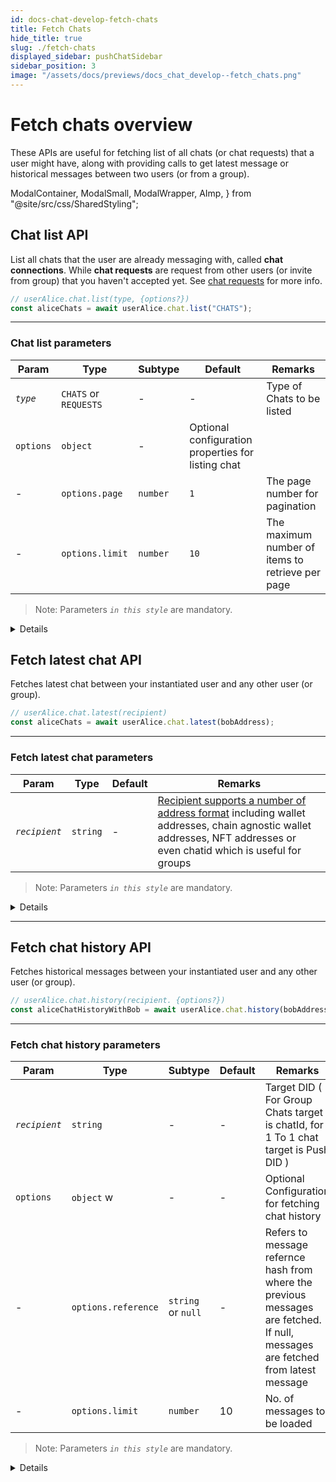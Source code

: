 ```yaml
---
id: docs-chat-develop-fetch-chats
title: Fetch Chats
hide_title: true
slug: ./fetch-chats
displayed_sidebar: pushChatSidebar
sidebar_position: 3
image: "/assets/docs/previews/docs_chat_develop--fetch_chats.png"
---
```


# Fetch chats overview

These APIs are useful for fetching list of all chats (or chat requests) that a user might have, along with providing calls to get latest message or historical messages between two users (or from a group).


<Head>
  <title>Fetch Chats | Push Chat | Push Documentation`}</title>
</Head>

  ModalContainer,
  ModalSmall,
  ModalWrapper,
  AImp,
} from "@site/src/css/SharedStyling";

## Chat list API

List all chats that the user are already messaging with, called **chat connections**. While **chat requests** are request from other users (or invite from group) that you haven't accepted yet. See [chat requests](./04-Develop-Chat-Requests.mdx) for more info.

<Tabs className="codetabs" groupId="code-examples">
  <TabItem value="js" attributes={{className: "codetab js"}} default>

```typescript
// userAlice.chat.list(type, {options?})
const aliceChats = await userAlice.chat.list("CHATS");
```

  </TabItem>
</Tabs>

---

### Chat list parameters

| Param     | Type                  | Subtype  | Default                                            | Remarks                                          |
| --------- | --------------------- | -------- | -------------------------------------------------- | ------------------------------------------------ |
| _`type`_  | `CHATS` or `REQUESTS` | -        | -                                                  | Type of Chats to be listed                       |
| `options` | `object`              | -        | Optional configuration properties for listing chat |
| -         | `options.page`        | `number` | `1`                                                | The page number for pagination                   |
| -         | `options.limit`       | `number` | `10`                                               | The maximum number of items to retrieve per page |

> Note: Parameters _`in this style`_ are mandatory.


<Details summary="Expected response">

```typescript
[
  {
    chatId: "6168440929ced5109c50534d40bb98a5e109ebf1d33df966ae898f002fac8973",
    about: null,
    did: "eip155:0x14727F96dF61105661E78275D1A03C4F8aeff562",
    intent: "eip155:0x14727F96dF61105661E78275D1A03C4F8aeff562",
    intentSentBy: "eip155:0x14727F96dF61105661E78275D1A03C4F8aeff562",
    intentTimestamp: "2023-08-29T08:05:03.000Z",
    publicKey:
      '{"key":"-----BEGIN PGP PUBLIC KEY BLOCK-----\\n\\nxsBNBGTt9AcBCADXjt9OEXDQyE7w2veaHqTUN9fALt7c+cubz2nhWfmD07M1\\n5Spm3ScT/4HdlPpUBYnGUKlCT09g663RvvmDzp8442vZhfYeKbetrcNFxfnp\\n+ePQGiLDY0h2FmjQGkmZGP43ZLyhNT4eCIGPcPSpzaWAKw4wgE/tW2hli5m/\\n7e8HFno+bHp2ycNoPJpdqhY77CJL9zPqFdctCPxI5r1/+xkVLcf+NZ+vD7mz\\nq8xVpu3Tij5Jb5ShDPQ3qqPsqdCcB/fpnEtAOT/Ryuf5Qqic/bDrzImfaIO9\\nYmdnuc6uQBR1s8WbLHmOsQvJhe2D8MtggV5HwHbkPqxXBmpGIJnMeLHZABEB\\nAAHNAMLAigQQAQgAPgWCZO30BwQLCQcICZBvKHl019glPAMVCAoEFgACAQIZ\\nAQKbAwIeARYhBEyKE1gcoT4IIxerrG8oeXTX2CU8AADltgf/dREUaHmfMnwa\\nWwcoGxfya7xeSeqGLWoWsCDg55lq0rf59IFKw59AKL+4kKQrmVDW0x6oo844\\nxBv3NBq7OssNbRr4XYIXJN4oP8g0SdOYinTTcnHFjJcRHfTIa+lmlf7fwc7d\\n2DRW3Kyu66OGq9sLzcgI3Q4Fg3VOQGRDdVGF4zJGjPEpnHsJuGCVnbn5L94p\\nMZHEMIahYrYg2asglSByNUZIH+r0Y8rCzKp8rs37X/Q8RBrmW/oTnE/bb+xo\\n1jHgRR3MUs2Ea0oAqv/TwqpBRzMIWQ8tGKfEaJ22p02FJaE5q9KMbLp0mMIe\\nd33xGwOezLKoK5L9cHKg7wmz4sWvUs7ATQRk7fQHAQgApXcZbj43S5sr7v8d\\nq9JwcXkSdpRuzGw5zyauxUUElq2RLKPvsP8En+OJQceKWQcpvz16xLjnSoZI\\nfgIl1wXUaEb2T45rUrWmnoO+Csy2h6FePNmlHOerY2/C0GHQX3XP/B0t41By\\nG/o4losESsBaHEYugHIg5kXhgsGnlgoC3Bu4zHFmIvLlZXjCWYUG2JnhNHlG\\nrD67/Xuox1FO+Hh/rR7sSsWIH6S+SFgG/P4bwiW0JAYQP6bC4tbXfzvKJk2R\\ndeySnppEAwdn/3lCU5QscYIIUXSaPoV3Q6hg+wRigBk2ixkqdOTJmJROTOo3\\nUdnaeGSwP23USJIUncZWgcIokwARAQABwsB2BBgBCAAqBYJk7fQHCZBvKHl0\\n19glPAKbDBYhBEyKE1gcoT4IIxerrG8oeXTX2CU8AABx6Af/XRamjQ4T79rf\\nhNArQt3VuHvpIUP860MCg0aW5rMtZ8q4+TwOyjiEgOUIFx215Yprb3R3NTKV\\nQWJr8n++ZGDmQ8iro8nrRMRELmoEJzyWp3yr0dyr2lx01//bud+vVw+ARPLt\\nVUnX8eguLKRrltQmIRwCqX01PCTiN2RDB2Akd+zlBGRiHoavW9dDdGGBY9wW\\nA2Pyw73BeMzVA3akiGzLsdRIshO0DBALaX0G5ytqyIf3QjXOqO6C7gp9XW7R\\njXhRhzvR9NjZPmSXEeYqYw2CUPxzaLsKoSP4dbXE7Hl+sYJptzke7LE1StzH\\nG64gRgEYMCKvRZaPXYnPJXAZwDhijw==\\n=8aQd\\n-----END PGP PUBLIC KEY BLOCK-----\\n","signature":"DEPRECATED"}',
    profilePicture:
      "data:image/png;base64,iVBORw0KGgoAAAANSUhEUgAAACAAAAAgCAYAAABzenr0AAAAsklEQVR4AcXBQY0DMRBE0Z+SCRhCsBhGAJiAYQwBgzGmZuDk2pPDSKPsqt57zNfzTVKPxX+K0ciEmTATZqXuSRajkdVjkcVoXKnHIovRyOqeZMJMmAmzEurcUffkF6FOJsyEmTAr3BTqXKks7hBmwkyYFb7UPflLdU+yUCcTZsJMmBW+hDong5O6J1diNE7EJWEmzIRZqccii9G4Eur8oh6LTJgJM2H2mK/nGyNhJsyE2QfJZChdHLm7QQAAAABJRU5ErkJggg==",
    threadhash: "bafyreiewla5iyd7rnvjw2c5w6dbab4zkyf2desbowzouijoea2jzakxz6i",
    wallets: "eip155:0x14727F96dF61105661E78275D1A03C4F8aeff562",
    combinedDID:
      "eip155:0x14727F96dF61105661E78275D1A03C4F8aeff562_eip155:0x84a9385e9b97df87b80c2e689997133703853874",
    name: null,
    groupInformation: null,
    msg: {
      fromDID: "eip155:0x14727F96dF61105661E78275D1A03C4F8aeff562",
      toDID: "eip155:0x84a9385e9b97df87b80c2e689997133703853874",
      messageObj: [Object],
      messageContent: "Hello Alice!",
      messageType: "Text",
      timestamp: 1693316103747,
      fromCAIP10: "eip155:0x14727F96dF61105661E78275D1A03C4F8aeff562",
      toCAIP10: "eip155:0x84a9385e9b97df87b80c2e689997133703853874",
      encryptedSecret:
        "-----BEGIN PGP MESSAGE-----\n" +
        "\n" +
        "wcBMA3d9z8TNUuddAQf/U2hMcybh5mUt9FFen5tfZ52PaB0vc2G+wYYIsBfu\n" +
        "zg58rgLy8uGMxvzhtCWhpIE91G62d8M4OmaDa+PLjs8SqyRoyih/9pt8P4cw\n" +
        "UJVHHDcJNC9r6/AV4aZySdz5u5utE7o3iB1FU0Sr9HEQsImmOM7J6LZJ3xWJ\n" +
        "V+o4ToLbqUFYKg2uY1kUXpyX+D6JRinagnAosh4zCICLUqrEkKNqbyV2mr+5\n" +
        "FK+fClWBGCwpf38L220FqHYPQ4bQXks0N07yW4OVjVpCTZVuNttr7PIEqcyZ\n" +
        "qIovbQbkltiDpsb/yYysEHTwBtvugna7xMW7SRY34x3iWm/HBNJmfBG7LnjI\n" +
        "6cHATAMrTKobmmcFTAEH/20nW6aNzfj1vn/5GIWjZ5Z4Rw6G3Syt+0NxPUix\n" +
        "dpKIFOR0/BEJkafGMdlk/vRElsyluKbzykBlIQ0hHGRpGMNEW8s8GrJeiXvV\n" +
        "JSNZ24u5DDk8DIBaJWJnyWM7XzgcmOmn9rvVbvc9qgNNgtDeMIZwUpiDipnA\n" +
        "++7n72h0JSs8dWFQ62FSf5ACHC0UVbPiL3TRrRBEo7vQp4JsJyXp70CUclqU\n" +
        "3ANLvNhINV6GGtpXEKnsBVkkg35HR92nIzk+8HL86SsRUYfXkufzXdkPpmRn\n" +
        "SG7MoDecNf/bwoqP8/l2X2h3R1c+WTQFb6Z+eK/NsJ/AnSErFZh3yEHAi1Rz\n" +
        "yIXSQAEA2KupLnBVC9fqZqhUySvOW/Hs/hD6iEEGIl+U/RC9AwdG2jpg4sVi\n" +
        "f9PhBJ5Tanynb3aHngRKtIzjP5m223A=\n" +
        "=5w+B\n" +
        "-----END PGP MESSAGE-----\n",
      encType: "pgp",
      signature:
        "-----BEGIN PGP SIGNATURE-----\n" +
        "\n" +
        "wsBzBAEBCAAnBYJk7fQHCZBvKHl019glPBYhBEyKE1gcoT4IIxerrG8oeXTX\n" +
        "2CU8AACRLQf/bbeJoUNwRkJYz100R3ULO27HGjKnFeOaMZWRNF8JqWzNmCBL\n" +
        "Cj3aIBkDuCUj7avBsanScbSa7tD8Mc8PZgpSkd22nNH5iHiDJqlPtySJ2KoZ\n" +
        "3ekVXfOgfLlHtN78ghTxABewYQRuB6kwtv3XQW8X9sCL2jEF4NIIl5eXZvIT\n" +
        "nhbHhhOR47k2E0hiHjPv2t3ggrwkrw6ISDgV8qYcrnf7vEFeGHpeSc25QLJH\n" +
        "pXCeeHhH7h4C9L3PEdMt8T+Ne36cfNiwTGdOavin/yfNES6k0kqZxP44hn1M\n" +
        "ZBk4jfyaDUh70mv4FtxdPcdb1TGQsPC1YYAIh/059EBqkdJFhVF4+A==\n" +
        "=DBch\n" +
        "-----END PGP SIGNATURE-----\n",
      sigType: "pgpv2",
      verificationProof:
        "pgpv2:-----BEGIN PGP SIGNATURE-----\n" +
        "\n" +
        "wsBzBAEBCAAnBYJk7fQHCZBvKHl019glPBYhBEyKE1gcoT4IIxerrG8oeXTX\n" +
        "2CU8AADsmwf/UpJCmnqztJLt1Ltg0OD7xoDvumitRwkfhnXzUdBWxM3i7vj4\n" +
        "cfjtcpQI2R5W0TXj9e2fymimIc98kjUqpDiUIaVAuD0OnEbJdIluGLBTJeks\n" +
        "YTRikqkgjFJT9Y6/2VRQj59IR0rgC0sec8mSKPlxuhixkdSS7Wec0+84cGmX\n" +
        "aieskReKeitKacYkU4Uf82Klc7Ft8+duBsaMGR3TS22PzHfYIHmy+8Z3b1SK\n" +
        "pMyJ8NBXCG2F+05WdoUsXBR+lO74RjSDWnWZlgRngWjjvSXQuZ/QznIyBVmQ\n" +
        "oOxJM5LSCCwH6ch5J/HmXudJG+3wsCINchvSQx0LntZUoeSp8cezvg==\n" +
        "=KUqZ\n" +
        "-----END PGP SIGNATURE-----\n",
      link: null,
    },
  },
];
```

| Param            | Type           | Remarks                                                                                                                         |
| ---------------- | -------------- | ------------------------------------------------------------------------------------------------------------------------------- |
| msg              | `IMessageIPFS` | message object                                                                                                                  |
| did              | `string`       | user DID                                                                                                                        |
| wallets          | `string`       | user wallets                                                                                                                    |
| profilePicture   | `string`       | user profile picture                                                                                                            |
| publicKey        | `string`       | user public key                                                                                                                 |
| about            | `string`       | user description                                                                                                                |
| threadhash       | `string`       | cid from the latest message sent on this conversation                                                                           |
| intent           | `string`       | addresses concatenated from the users who have approved the intent                                                              |
| intentSentBy     | `string`       | address of the user who sent the intent                                                                                         |
| intentTimestamp  | `number`       | timestamp of the intent                                                                                                         |
| combinedDID      | `string`       | concatenated addresses of the members of this chat (for DM the 2 addresses and from Group the addresses from all group members) |
| cid              | `string`       | content identifier on IPFS                                                                                                      |
| chatId           | `string`       | chat identifier                                                                                                                 |
| groupInformation | `GroupDTO`     | if group chat, all group information                                                                                            |

</Details>

## Fetch latest chat API

Fetches latest chat between your instantiated user and any other user (or group).

<Tabs className="codetabs" groupId="code-examples">
  <TabItem value="js" attributes={{className: "codetab js"}} default>

```typescript
// userAlice.chat.latest(recipient)
const aliceChats = await userAlice.chat.latest(bobAddress);
```

  </TabItem>
</Tabs>

---

### Fetch latest chat parameters

| Param         | Type     | Default | Remarks                                                                                                                                                                                                   |
| ------------- | -------- | ------- | --------------------------------------------------------------------------------------------------------------------------------------------------------------------------------------------------------- |
| _`recipient`_ | `string` | -       | [Recipient supports a number of address format](/docs/chat/build/types-of-recipient) including wallet addresses, chain agnostic wallet addresses, NFT addresses or even chatid which is useful for groups |

> Note: Parameters _`in this style`_ are mandatory.

<Details summary="Expected response">

```typescript
[
  {
    link: "bafyreibfikschwlfi275hr7lrfqgj73mf6absailazh4sm5fwihspy2ky4",
    toDID: "eip155:0xb340E384FC4549591bc7994b0f90074753dEC72a",
    encType: "pgp",
    fromDID: "eip155:0x0F1AAC847B5720DDf01BFa07B7a8Ee641690816d",
    sigType: "pgp",
    toCAIP10: "eip155:0xb340E384FC4549591bc7994b0f90074753dEC72a",
    signature:
      "-----BEGIN PGP SIGNATURE-----\n" +
      "\n" +
      "wsBzBAEBCAAnBQJjh5tjCRBaJmgmByp5FRYhBJC23yBJT2d/pTAID1omaCYH\n" +
      "KnkVAAAZmwf/buPLw6caSZmYnw6D3/p6HF1kWlkGUOTP4RasaU/6dkeDaZs9\n" +
      "SJlz2wC8oOpBGWHMJ/5n3ZWmU71E6U7IKIY793MyIv5t32vTNkwsRHUX7IIn\n" +
      "QFF+FzTIEtHHVTRlnkqNR2YUk1kqcpZCZWHfahi5W2d/WkXlFNdvyyFH4W8L\n" +
      "d03FGhOyXbWwU3xicBz5mSBpIFaaSCXl1SdgJDPXLSk3b65EEOjCOaiz85xC\n" +
      "G+6SW4RUzCGSDcOd9F2EXvvY5H9LgQNi1jjlZn6JrPTPJTJ+wXZXzcZmtOXG\n" +
      "EKcwvPbbPY9wd+gavRSOgYLYn5xoZQW/o3hW7AQlbC5Kj6js48Z0HQ==\n" +
      "=qLiJ\n" +
      "-----END PGP SIGNATURE-----\n",
    timestamp: 1669831523684,
    fromCAIP10: "eip155:0x0F1AAC847B5720DDf01BFa07B7a8Ee641690816d",
    messageType: "Text",
    messageContent: "Hi",
    encryptedSecret:
      "-----BEGIN PGP MESSAGE-----\n" +
      "\n" +
      "wcBMA1fn1CNqxQ7nAQgArlo75qe54WerfRKFv1+F9j4NRMvSTgUztvIe51eg\n" +
      "d5MVuj6RYxKERr2bTuBt5cMDJMlNuTnBBkPe4L8+SlsI46L9wmXV9xLoZq1a\n" +
      "94JdxD98RGMF99Jde/3hC/X6GS1yVqPpKPKdWx/tkOPeyqeO/wFF7kqShgIi\n" +
      "Wgq6hGz1fzD3GZhKGY0VSLuC3s0aUy/qw5En1Xd0uX0jdXBl07IIj8p1G2zx\n" +
      "9BuVlksSK34yvIc0RQfCeRadMHkxbA0Hyj31Wrr+Y310YLTppL0s5bQR9APL\n" +
      "WHsIztJ1fHTnXsPhnA7YG0SQpHTyJhuX3rgBjxGrvbZBArmZ+R/Pq9IkOkJe\n" +
      "z8HATAMOsbaZjGN5JwEH/jYjLN6AFRWeaB5CSBSAF+CvHsUgadGmxTdSHBM6\n" +
      "LM9rfGg/MCnpRBuHckA0NNZh+wepq6TDA54ZopsdP14gHj4MKCdfqZr86Jft\n" +
      "ldtjeSgPTFEEJxPMJ4/Z3UeFU9rvOgfxX6l0eHWS0MYwJ3sVYvSyqqHir1K5\n" +
      "TRdEIgtQ3NvLTKkX4bKTSU+SInrvDA+wsc2BcBsbgNhRiGb+XYrbqXBshL1a\n" +
      "lIdpnomkAQgOZMO2n347uURYoruH3OtFeNABJ9D/nEU+LdhDOPGZPefvPBc5\n" +
      "BxK4ExKZ2Wo/TZw8lgC53uqOljsGV63Hp71LkyesKWu5/+vdVrYx/vU63shh\n" +
      "x/TSQAEiaFYEfkWSOthtH0nrJHhkY7FWgjp/1bj/J4J9HCQrVtt2WlQfhowZ\n" +
      "ILxhKk/vep0sJviM3SfJ4hPtoYpZESc=\n" +
      "=43Ta\n" +
      "-----END PGP MESSAGE-----\n",
  },
];
```

| Param             | Type     | Remarks                                     |
| ----------------- | -------- | ------------------------------------------- |
| `fromCAIP10`      | `string` | sender address                              |
| `toCAIP10`        | `string` | receiver address                            |
| `fromDID`         | `string` | sender did                                  |
| `toDID`           | `string` | receiver did                                |
| `messageType`     | `string` | message type                                |
| `messageContent`  | `string` | message content                             |
| `signature`       | `string` | signature of the message                    |
| `sigType`         | `string` | signature type                              |
| `link`            | `string` | content identifier of the previous messages |
| `timestamp`       | `number` | timestamp of the message                    |
| `encType`         | `string` | encryption type                             |
| `encryptedSecret` | `string` | encrypted secret                            |

</Details>

---

## Fetch chat history API

Fetches historical messages between your instantiated user and any other user (or group).

<Tabs className="codetabs" groupId="code-examples">
  <TabItem value="js" attributes={{className: "codetab js"}} default>

```typescript
// userAlice.chat.history(recipient. {options?})
const aliceChatHistoryWithBob = await userAlice.chat.history(bobAddress);
```

  </TabItem>
</Tabs>

---

### Fetch chat history parameters

| Param         | Type                | Subtype            | Default | Remarks                                                                                                                         |
| ------------- | ------------------- | ------------------ | ------- | ------------------------------------------------------------------------------------------------------------------------------- |
| _`recipient`_ | `string`            | -                  | -       | Target DID ( For Group Chats target is chatId, for 1 To 1 chat target is Push DID )                                             |
| `options`     | `object` w          | -                  | -       | Optional Configuration for fetching chat history                                                                                |
| -             | `options.reference` | `string` or `null` | -       | Refers to message refernce hash from where the previous messages are fetched. If null, messages are fetched from latest message |
| -             | `options.limit`     | `number`           | 10      | No. of messages to be loaded                                                                                                    |

> Note: Parameters _`in this style`_ are mandatory.

<Details summary="Expected response">

```typescript
[
  {
    link: "bafyreibfikschwlfi275hr7lrfqgj73mf6absailazh4sm5fwihspy2ky4",
    toDID: "eip155:0xb340E384FC4549591bc7994b0f90074753dEC72a",
    encType: "pgp",
    fromDID: "eip155:0x0F1AAC847B5720DDf01BFa07B7a8Ee641690816d",
    sigType: "pgp",
    toCAIP10: "eip155:0xb340E384FC4549591bc7994b0f90074753dEC72a",
    signature:
      "-----BEGIN PGP SIGNATURE-----\n" +
      "\n" +
      "wsBzBAEBCAAnBQJjh5tjCRBaJmgmByp5FRYhBJC23yBJT2d/pTAID1omaCYH\n" +
      "KnkVAAAZmwf/buPLw6caSZmYnw6D3/p6HF1kWlkGUOTP4RasaU/6dkeDaZs9\n" +
      "SJlz2wC8oOpBGWHMJ/5n3ZWmU71E6U7IKIY793MyIv5t32vTNkwsRHUX7IIn\n" +
      "QFF+FzTIEtHHVTRlnkqNR2YUk1kqcpZCZWHfahi5W2d/WkXlFNdvyyFH4W8L\n" +
      "d03FGhOyXbWwU3xicBz5mSBpIFaaSCXl1SdgJDPXLSk3b65EEOjCOaiz85xC\n" +
      "G+6SW4RUzCGSDcOd9F2EXvvY5H9LgQNi1jjlZn6JrPTPJTJ+wXZXzcZmtOXG\n" +
      "EKcwvPbbPY9wd+gavRSOgYLYn5xoZQW/o3hW7AQlbC5Kj6js48Z0HQ==\n" +
      "=qLiJ\n" +
      "-----END PGP SIGNATURE-----\n",
    timestamp: 1669831523684,
    fromCAIP10: "eip155:0x0F1AAC847B5720DDf01BFa07B7a8Ee641690816d",
    messageType: "Text",
    messageContent: "Hi",
    encryptedSecret:
      "-----BEGIN PGP MESSAGE-----\n" +
      "\n" +
      "wcBMA1fn1CNqxQ7nAQgArlo75qe54WerfRKFv1+F9j4NRMvSTgUztvIe51eg\n" +
      "d5MVuj6RYxKERr2bTuBt5cMDJMlNuTnBBkPe4L8+SlsI46L9wmXV9xLoZq1a\n" +
      "94JdxD98RGMF99Jde/3hC/X6GS1yVqPpKPKdWx/tkOPeyqeO/wFF7kqShgIi\n" +
      "Wgq6hGz1fzD3GZhKGY0VSLuC3s0aUy/qw5En1Xd0uX0jdXBl07IIj8p1G2zx\n" +
      "9BuVlksSK34yvIc0RQfCeRadMHkxbA0Hyj31Wrr+Y310YLTppL0s5bQR9APL\n" +
      "WHsIztJ1fHTnXsPhnA7YG0SQpHTyJhuX3rgBjxGrvbZBArmZ+R/Pq9IkOkJe\n" +
      "z8HATAMOsbaZjGN5JwEH/jYjLN6AFRWeaB5CSBSAF+CvHsUgadGmxTdSHBM6\n" +
      "LM9rfGg/MCnpRBuHckA0NNZh+wepq6TDA54ZopsdP14gHj4MKCdfqZr86Jft\n" +
      "ldtjeSgPTFEEJxPMJ4/Z3UeFU9rvOgfxX6l0eHWS0MYwJ3sVYvSyqqHir1K5\n" +
      "TRdEIgtQ3NvLTKkX4bKTSU+SInrvDA+wsc2BcBsbgNhRiGb+XYrbqXBshL1a\n" +
      "lIdpnomkAQgOZMO2n347uURYoruH3OtFeNABJ9D/nEU+LdhDOPGZPefvPBc5\n" +
      "BxK4ExKZ2Wo/TZw8lgC53uqOljsGV63Hp71LkyesKWu5/+vdVrYx/vU63shh\n" +
      "x/TSQAEiaFYEfkWSOthtH0nrJHhkY7FWgjp/1bj/J4J9HCQrVtt2WlQfhowZ\n" +
      "ILxhKk/vep0sJviM3SfJ4hPtoYpZESc=\n" +
      "=43Ta\n" +
      "-----END PGP MESSAGE-----\n",
  },
  {
    link: null,
    toDID: "eip155:0x0F1AAC847B5720DDf01BFa07B7a8Ee641690816d",
    encType: "PlainText",
    fromDID: "eip155:0xb340E384FC4549591bc7994b0f90074753dEC72a",
    sigType: "",
    toCAIP10: "eip155:0x0F1AAC847B5720DDf01BFa07B7a8Ee641690816d",
    signature: "",
    timestamp: 1669831499724,
    fromCAIP10: "eip155:0xb340E384FC4549591bc7994b0f90074753dEC72a",
    messageType: "Text",
    messageContent: "Hey Fabio!",
    encryptedSecret: "",
  },
];
```

| Param             | Type     | Remarks                                     |
| ----------------- | -------- | ------------------------------------------- |
| `fromCAIP10`      | `string` | sender address                              |
| `toCAIP10`        | `string` | receiver address                            |
| `fromDID`         | `string` | sender did                                  |
| `toDID`           | `string` | receiver did                                |
| `messageType`     | `string` | message type                                |
| `messageContent`  | `string` | message content                             |
| `signature`       | `string` | signature of the message                    |
| `sigType`         | `string` | signature type                              |
| `link`            | `string` | content identifier of the previous messages |
| `timestamp`       | `number` | timestamp of the message                    |
| `encType`         | `string` | encryption type                             |
| `encryptedSecret` | `string` | encrypted secret                            |

</Details>
